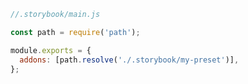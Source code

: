 ```js
//.storybook/main.js

const path = require('path');

module.exports = {
  addons: [path.resolve('./.storybook/my-preset')],
};
```